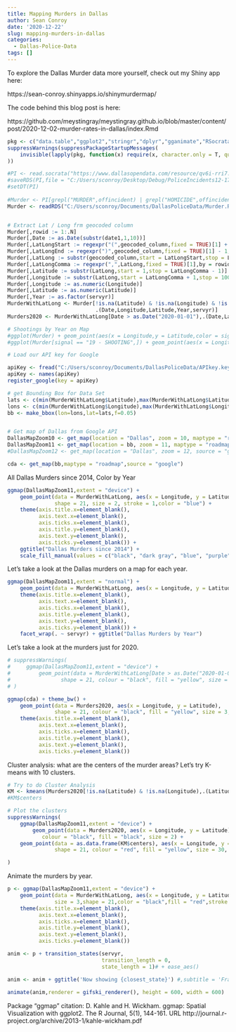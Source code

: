 ```yaml
---
title: Mapping Murders in Dallas
author: Sean Conroy
date: '2020-12-22'
slug: mapping-murders-in-dallas
categories:
  - Dallas-Police-Data
tags: []
---
```


To explore the Dallas Murder data more yourself, check out my Shiny app here:

https://sean-conroy.shinyapps.io/shinymurdermap/

The code behind this blog post is here:

https://github.com/meystingray/meystingray.github.io/blob/master/content/post/2020-12-02-murder-rates-in-dallas/index.Rmd


```r
pkg <- c("data.table","ggplot2","stringr","dplyr","gganimate","RSocrata","ggmap")
suppressWarnings(suppressPackageStartupMessages(
    invisible(lapply(pkg, function(x) require(x, character.only = T, quietly = T)))
))

#PI <- read.socrata("https://www.dallasopendata.com/resource/qv6i-rri7.csv")
#saveRDS(PI,file = "C:/Users/sconroy/Desktop/Debug/PoliceIncidents12-17-20.RDS")
#setDT(PI)
 
#Murder <- PI[grepl("MURDER",offincident) | grepl("HOMICIDE",offincident),]
Murder <- readRDS("C:/Users/sconroy/Documents/DallasPoliceData/Murder.RDS")


# Extract Lat / Long frm geocoded column
Murder[,rowid := 1:.N]
Murder[,Date := as.Date(substr(date1,1,10))]
Murder[,LatLongStart := regexpr("(",geocoded_column,fixed = TRUE)[1] + 1,by = rowid]
Murder[,LatLongEnd := regexpr(")",geocoded_column,fixed = TRUE)[1] - 1,by = rowid]
Murder[,LatLong := substr(geocoded_column,start = LatLongStart,stop = LatLongEnd)]
Murder[,LatLongComma := regexpr(",",LatLong,fixed = TRUE)[1],by = rowid]
Murder[,Latitude := substr(LatLong,start = 1,stop = LatLongComma - 1)]
Murder[,Longitude := substr(LatLong,start = LatLongComma + 1,stop = 1000)]
Murder[,Longitude := as.numeric(Longitude)]
Murder[,Latitude := as.numeric(Latitude)]
Murder[,Year := as.factor(servyr)]
MurderWithLatLong <- Murder[!is.na(Latitude) & !is.na(Longitude) & !is.na(Date) & !is.na(servyr),
                            .(Date,Longitude,Latitude,Year,servyr)]
Murders2020 <- MurderWithLatLong[Date > as.Date("2020-01-01"),.(Date,Latitude,Longitude)]

# Shootings by Year on Map
#ggplot(Murder) + geom_point(aes(x = Longitude,y = Latitude,color = signal)) + facet_wrap(~ servyr) + ylab(NULL)
#ggplot(Murder[signal == "19 - SHOOTING",]) + geom_point(aes(x = Longitude,y = Latitude)) + facet_wrap(~ servyr) + ylab(NULL)

```

```r
# Load our API key for Google

apiKey <- fread("C:/Users/sconroy/Documents/DallasPoliceData/APIkey.key")
apiKey <- names(apiKey)
register_google(key = apiKey)

# get Bounding Box for Data Set
lats <- c(min(MurderWithLatLong$Latitude),max(MurderWithLatLong$Latitude))
lons <- c(min(MurderWithLatLong$Longitude),max(MurderWithLatLong$Longitude))
bb <- make_bbox(lon=lons,lat=lats,f=0.05)


# Get map of Dallas from Google API
DallasMapZoom10 <- get_map(location = "Dallas", zoom = 10, maptype = "roadmap",source = "google",messaging = FALSE)
DallasMapZoom11 <- get_map(location = bb, zoom = 11, maptype = "roadmap",source = "google",messaging = FALSE)
#DallasMapZoom12 <- get_map(location = "Dallas", zoom = 12, source = "google")

cda <- get_map(bb,maptype = "roadmap",source = "google")

```


All Dallas Murders since 2014, Color by Year

```r
ggmap(DallasMapZoom11,extent = "device") + 
    geom_point(data = MurderWithLatLong, aes(x = Longitude, y = Latitude,fill = Year),
               shape = 21, size = 2, stroke = 1,color = "blue") +
    theme(axis.title.x=element_blank(),
          axis.text.x=element_blank(),
          axis.ticks.x=element_blank(),
          axis.title.y=element_blank(),
          axis.text.y=element_blank(),
          axis.ticks.y=element_blank()) +
    ggtitle("Dallas Murders since 2014") + 
    scale_fill_manual(values = c("black", "dark gray", "blue", "purple", "green","orange","red"))
```


Let's take a look at the Dallas murders on a map for each year.

```r
ggmap(DallasMapZoom11,extent = "normal") + 
    geom_point(data = MurderWithLatLong, aes(x = Longitude, y = Latitude), size = 1,color = "brown") +
    theme(axis.title.x=element_blank(),
          axis.text.x=element_blank(),
          axis.ticks.x=element_blank(),
          axis.title.y=element_blank(),
          axis.text.y=element_blank(),
          axis.ticks.y=element_blank()) +
    facet_wrap(. ~ servyr) + ggtitle("Dallas Murders by Year")
```


Let's take a look at the murders just for 2020.

```r

# suppressWarnings(
#     ggmap(DallasMapZoom11,extent = "device") + 
#         geom_point(data = MurderWithLatLong[Date > as.Date("2020-01-01"),], aes(x = Longitude, y = Latitude), 
#                shape = 21, colour = "black", fill = "yellow", size = 3, stroke = 2)
# )

ggmap(cda) + theme_bw() +
    geom_point(data = Murders2020, aes(x = Longitude, y = Latitude), 
               shape = 21, colour = "black", fill = "yellow", size = 3, stroke = 1) + 
    theme(axis.title.x=element_blank(),
          axis.text.x=element_blank(),
          axis.ticks.x=element_blank(),
          axis.title.y=element_blank(),
          axis.text.y=element_blank(),
          axis.ticks.y=element_blank())


```


Cluster analysis: what are the centers of the murder areas?  Let's try K-means with 10 clusters.

```r

# Try to do Cluster Analysis
KM <- kmeans(Murders2020[!is.na(Latitude) & !is.na(Longitude),.(Latitude,Longitude)],centers = 10)
#KM$centers

# Plot the clusters
suppressWarnings(
    ggmap(DallasMapZoom11,extent = "device") + 
        geom_point(data = Murders2020, aes(x = Longitude, y = Latitude), 
           colour = "black", fill = "black", size = 2) + 
    geom_point(data = as.data.frame(KM$centers), aes(x = Longitude, y = Latitude), 
               shape = 21, colour = "red", fill = "yellow", size = 30, stroke = 2,alpha = 0.3)

)

```


Animate the murders by year.

```r

p <- ggmap(DallasMapZoom11,extent = "device") +
    geom_point(data = MurderWithLatLong, aes(x = Longitude, y = Latitude,group = seq_along(servyr)), 
               size = 3,shape = 21,color = "black",fill = "red",stroke = 1) +
    theme(axis.title.x=element_blank(),
          axis.text.x=element_blank(),
          axis.ticks.x=element_blank(),
          axis.title.y=element_blank(),
          axis.text.y=element_blank(),
          axis.ticks.y=element_blank())

anim <- p + transition_states(servyr,
                              transition_length = 0,
                              state_length = 1)# + ease_aes()

anim <- anim + ggtitle('Now showing {closest_state}') #,subtitle = 'Frame {frame} of {nframes}')
    
animate(anim,renderer = gifski_renderer(), height = 600, width = 600)

```



Package "ggmap" citation:
D. Kahle and H. Wickham. ggmap: Spatial Visualization with ggplot2. The R Journal, 5(1), 144-161.
URL http://journal.r-project.org/archive/2013-1/kahle-wickham.pdf